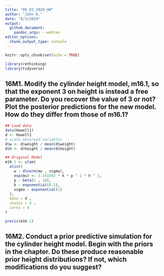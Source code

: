 ```yaml
---
title: "08_03_2020_HW"
author: "John D."
date: "8/3/2020"
output:
  github_document:
    pandoc_args: --webtex
editor_options: 
  chunk_output_type: console
---
```


```r
knitr::opts_chunk$set(echo = TRUE)
```

```r
library(rethinking)
library(tidyverse)
```

## 16M1.  Modify the cylinder height model, m16.1, so that the exponent 3 on height is instead a free parameter. Do you recover the value of 3 or not? Plot the posterior predictions for the new model. How do they differ from those of m16.1?

```r
## Load data
data(Howell1)
d <- Howell1
# scale observed variables
d$w <- d$weight / mean(d$weight)
d$h <- d$height / mean(d$height)
```

```r
## Original Model
m16.1 <- ulam(
  alist(
    w ~ dlnorm(mu , sigma),
    exp(mu) <- 3.141593 * k * p ^ 2 * h ^ 3,
    p ~ beta(2 , 18),
    k ~ exponential(0.5),
    sigma ~ exponential(1)
  ),
  data = d ,
  chains = 4 ,
  cores = 4
)

precis(m16.1)
```


## 16M2. Conduct a prior predictive simulation for the cylinder height model. Begin with the priors in the chapter. Do these produce reasonable prior height distributions? If not, which modifications do you suggest?
